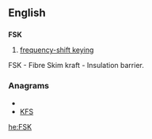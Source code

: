 ==English==
==={{initialism}}===
'''FSK'''

# [[frequency-shift keying]]
FSK - Fibre Skim kraft - Insulation barrier.

===Anagrams===
* {{alphagram|[[f**ks#English|f**ks]]}} 
* [[KFS#English|KFS]]


[[he:FSK]]